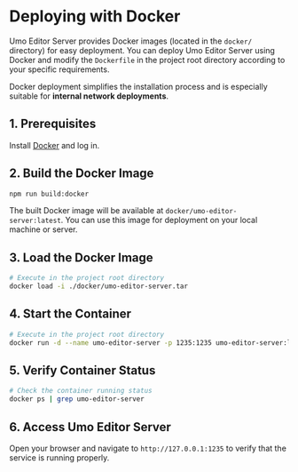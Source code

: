 # Deploying with Docker

Umo Editor Server provides Docker images (located in the `docker/` directory) for easy deployment. You can deploy Umo Editor Server using Docker and modify the `Dockerfile` in the project root directory according to your specific requirements.

Docker deployment simplifies the installation process and is especially suitable for **internal network deployments**.

## 1. Prerequisites

Install [Docker](https://www.docker.com/) and log in.

## 2. Build the Docker Image

```sh npm2yarn
npm run build:docker
```

The built Docker image will be available at `docker/umo-editor-server:latest`. You can use this image for deployment on your local machine or server.

## 3. Load the Docker Image

```bash
# Execute in the project root directory
docker load -i ./docker/umo-editor-server.tar
```

## 4. Start the Container

```bash
# Execute in the project root directory
docker run -d --name umo-editor-server -p 1235:1235 umo-editor-server:latest
```

## 5. Verify Container Status

```bash
# Check the container running status
docker ps | grep umo-editor-server
```

## 6. Access Umo Editor Server

Open your browser and navigate to `http://127.0.0.1:1235` to verify that the service is running properly.
